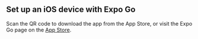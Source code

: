 
## Set up an iOS device with Expo Go

Scan the QR code to download the app from the App Store, or visit the Expo Go page on the [App Store](https://itunes.apple.com/app/apple-store/id982107779).

<div className="inline-block rounded-lg border border-default bg-palette-white p-4">
  <QRCodeReact value="https://itunes.apple.com/app/apple-store/id982107779" size={228} />
</div>
